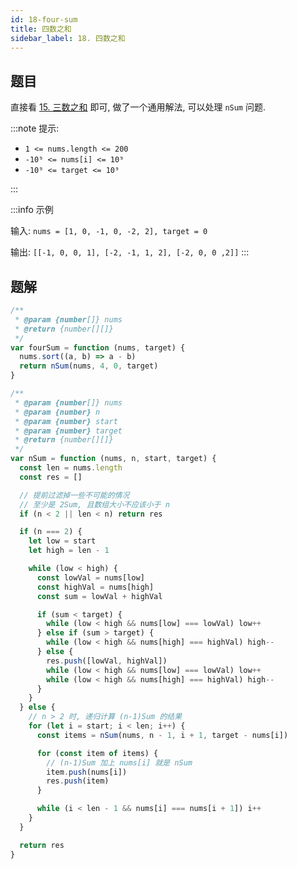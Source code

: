 ```yaml
---
id: 18-four-sum
title: 四数之和
sidebar_label: 18. 四数之和
---
```


## 题目

直接看 [15. 三数之和](/leetcode/medium/15-three-sum) 即可, 做了一个通用解法, 可以处理 `nSum` 问题.

:::note 提示:

- `1 <= nums.length <= 200`
- `-10⁹ <= nums[i] <= 10⁹`
- `-10⁹ <= target <= 10⁹`

:::

:::info 示例

输入: `nums = [1, 0, -1, 0, -2, 2], target = 0`

输出: `[[-1, 0, 0, 1], [-2, -1, 1, 2], [-2, 0, 0 ,2]]`
:::

## 题解

```ts
/**
 * @param {number[]} nums
 * @return {number[][]}
 */
var fourSum = function (nums, target) {
  nums.sort((a, b) => a - b)
  return nSum(nums, 4, 0, target)
}

/**
 * @param {number[]} nums
 * @param {number} n
 * @param {number} start
 * @param {number} target
 * @return {number[][]}
 */
var nSum = function (nums, n, start, target) {
  const len = nums.length
  const res = []

  // 提前过滤掉一些不可能的情况
  // 至少是 2Sum, 且数组大小不应该小于 n
  if (n < 2 || len < n) return res

  if (n === 2) {
    let low = start
    let high = len - 1

    while (low < high) {
      const lowVal = nums[low]
      const highVal = nums[high]
      const sum = lowVal + highVal

      if (sum < target) {
        while (low < high && nums[low] === lowVal) low++
      } else if (sum > target) {
        while (low < high && nums[high] === highVal) high--
      } else {
        res.push([lowVal, highVal])
        while (low < high && nums[low] === lowVal) low++
        while (low < high && nums[high] === highVal) high--
      }
    }
  } else {
    // n > 2 时, 递归计算 (n-1)Sum 的结果
    for (let i = start; i < len; i++) {
      const items = nSum(nums, n - 1, i + 1, target - nums[i])

      for (const item of items) {
        // (n-1)Sum 加上 nums[i] 就是 nSum
        item.push(nums[i])
        res.push(item)
      }

      while (i < len - 1 && nums[i] === nums[i + 1]) i++
    }
  }

  return res
}
```
